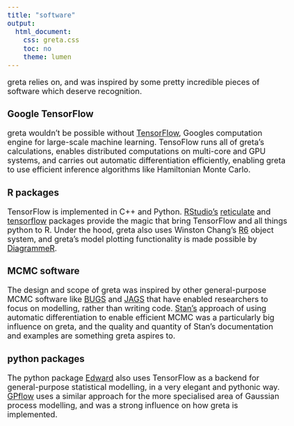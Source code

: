 ```yaml
---
title: "software"
output:
  html_document:
    css: greta.css
    toc: no
    theme: lumen
---
```


<style type="text/css">
body{
  font-size: 18px;
}
</style>

greta relies on, and was inspired by some pretty incredible pieces of software which deserve recognition.

### Google TensorFlow

greta wouldn't be possible without [TensorFlow](https://www.tensorflow.org/), Googles computation engine for large-scale machine learning. TensoFlow runs all of greta's calculations, enables distributed computations on multi-core and GPU systems, and carries out automatic differentiation efficiently, enabling greta to use efficient inference algorithms like Hamiltonian Monte Carlo.

### R packages

TensorFlow is implemented in C++ and Python. [RStudio's](https://www.rstudio.com/) [reticulate](https://github.com/rstudio/reticulate) and [tensorflow](https://rstudio.github.io/tensorflow/) packages provide the magic that bring TensorFlow and all things python to R.
Under the hood, greta also uses Winston Chang's [R6](https://github.com/wch/R6) object system, and greta's model plotting functionality is made possible by [DiagrammeR](http://rich-iannone.github.io/DiagrammeR/).

### MCMC software

The design and scope of greta was inspired by other general-purpose MCMC software like [BUGS](http://www.openbugs.net/) and [JAGS](http://mcmc-jags.sourceforge.net/) that have enabled researchers to focus on modelling, rather than writing code. [Stan's](http://mc-stan.org/) approach of using automatic differentiation to enable efficient MCMC was a particularly big influence on greta, and the quality and quantity of Stan's documentation and examples are something greta aspires to.

### python packages

The python package [Edward](http://edwardlib.org/) also uses TensorFlow as a backend for general-purpose statistical modelling, in a very elegant and pythonic way. [GPflow](https://github.com/GPflow/GPflow) uses a similar approach for the more specialised area of Gaussian process modelling,  and was a strong influence on how greta is implemented.
